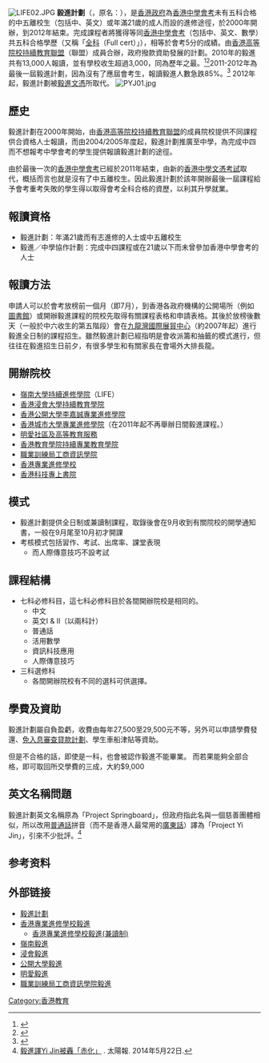{{otheruse|毅進}}
[[File:LIFE02.JPG|thumb]]
'''毅進計劃'''（{{lang-en|Project Yi Jin}}，原名：{{lang|en|Project Springboard}}），是[[香港政府|香港政府]]為[[香港中學會考|香港中學會考]]未有五科合格的中五離校生（包括中、英文）或年滿21歲的成人而設的進修途徑，於2000年開辦，到2012年結束。完成課程者將獲得等同[[香港中學會考|香港中學會考]]（包括中、英文、數學）共五科合格學歷（又稱「[[全科|全科]]（Full cert）」），相等於會考5分的成績。由[[自資高等教育聯盟|香港高等院校持續教育聯盟]]（聯盟）成員合辦，政府撥款資助發展的計劃。2010年的毅進共有13,000人報讀，並有學校收生超過3,000，同為歷年之最。<ref>{{cite news|url=http://www.takungpao.com/hm/top/2010-08-08/356748.html|title=逾二萬末代考生 恐失學 攬水泡 爭毅進|publisher=[[大公報|大公報]]|date=2010年8月8日|5=}}{{dead link|date=2018年3月 |bot=InternetArchiveBot |fix-attempted=yes }}</ref><ref>{{cite news|url=http://source.takungpao.com/news/10/08/11/GW-1294702.htm|title=逾3千人報嶺大毅進課程|publisher=[[大公報|大公報]]|date=2010年8月11日|5=}}{{dead link|date=2018年1月 |bot=InternetArchiveBot |fix-attempted=yes }}</ref>2011-2012年為最後一屆毅進計劃，因為沒有了應屆會考生，報讀毅進人數急跌85%。<ref>{{cite news|url=http://www.takungpao.com/hm/top/2011-08-07/905284.html|title=最後一屆毅進計劃收生暴跌85%|publisher=[[大公報|大公報]]|date=2011年8月7日|5=}}{{dead link|date=2018年3月 |bot=InternetArchiveBot |fix-attempted=yes }}</ref>
2012年起，毅進計劃被[[毅進文憑|毅進文憑]]所取代。
[[File:PYJ01.jpg|thumb]]

==歷史==
毅進計劃在2000年開始，由[[香港高等院校持續教育聯盟|香港高等院校持續教育聯盟]]的成員院校提供不同課程供合資格人士報讀，而由2004/2005年度起，毅進計劃推廣至中學，為完成中四而不想報考中學會考的學生提供報讀毅進計劃的途徑。

由於最後一次的[[香港中學會考|香港中學會考]]已經於2011年結束，由新的[[香港中學文憑考試|香港中學文憑考試]]取代，概括而言也就是沒有了中五離校生。因此毅進計劃於該年開辦最後一屆課程給予會考重考失敗的學生得以取得會考全科合格的資歷，以利其升學就業。

==報讀資格==
*毅進計劃：年滿21歲而有志進修的人士或中五離校生
*毅進／中學協作計劃：完成中四課程或在21歲以下而未曾參加香港中學會考的人士

==報讀方法==
申請人可以於會考放榜前一個月（即7月），到香港各政府機構的公開場所（例如[[圖書館|圖書館]]）或開辦毅進課程的院校先取得有關課程表格和申請表格。其後於放榜後數天（一般於中六收生的第五階段）會在[[九龍灣國際展貿中心|九龍灣國際展貿中心]]（約2007年起）進行毅進全日制的課程招生。雖然毅進計劃已經指明是會收派籌和抽籤的模式進行，但往往在毅進招生日前夕，有很多學生和有關家長在會場外大排長龍。

==開辦院校==
*[[嶺南大學持續進修學院|嶺南大學持續進修學院]]（LIFE）
*[[香港浸會大學持續教育學院|香港浸會大學持續教育學院]]
*[[香港公開大學李嘉誠專業進修學院|香港公開大學李嘉誠專業進修學院]]
*[[香港城市大學專業進修學院|香港城市大學專業進修學院]]（在2011年起不再舉辦日間毅進課程。）
*[[明愛社區及高等教育服務|明愛社區及高等教育服務]]
*[[香港教育學院持續專業教育學院|香港教育學院持續專業教育學院]]
*[[職業訓練局工商資訊學院|職業訓練局工商資訊學院]]
*[[香港專業進修學校|香港專業進修學校]]
*[[香港科技專上書院|香港科技專上書院]]

==模式==
*毅進計劃提供全日制或兼讀制課程，取錄後會在9月收到有關院校的開學通知書，一般在9月尾至10月初才開課
*考核模式包括習作、考試、出席率、課堂表現
**而人際傳意技巧不設考試

==課程結構==
*七科必修科目，這七科必修科目於各間開辦院校是相同的。
**中文
**英文I & II（以兩科計）
**普通話
**活用數學
**資訊科技應用
**人際傳意技巧
*三科選修科
**各間開辦院校有不同的選科可供選擇。

==學費及資助==
毅進計劃屬自負盈虧，收費由每年27,500至29,500元不等，另外可以申請學費發還、[[免入息審查貸款計劃|免入息審查貸款計劃]]、學生車船津貼等資助。

但是不合格的話，即使是一科，也會被認作毅進不能畢業。
而若果能夠全部合格，即可取回所交學費的三成，大約$9,000

== 英文名稱問題 ==
毅進計劃英文名稱原為「Project Springboard」，但政府指此名與一個慈善團體相似，所以改用[[普通話|普通話]]拼音（而不是香港人最常用的[[廣東話|廣東話]]）譯為「Project Yi Jin」，引來不少批評。<ref>[http://the-sun.on.cc/cnt/news/20140522/00407_080.html 毅進譯Yi Jin被轟「赤化」] {{Wayback|url=http://the-sun.on.cc/cnt/news/20140522/00407_080.html |date=20170625161139 }}. 太陽報. 2014年5月22日.</ref>

== 参考资料 ==
{{reflist}}

== 外部链接 ==
*[https://web.archive.org/web/20120102075250/http://www.edb.org.hk/yijin/index.html 毅進計劃]
*[http://www.hkct.edu.hk/ 香港專業進修學校毅進] {{Wayback|url=http://www.hkct.edu.hk/ |date=20190412125453 }}
**[http://aec.hkct.edu.hk/htmlpage.php?id=42 香港專業進修學校毅進(兼讀制)] {{Wayback|url=http://aec.hkct.edu.hk/htmlpage.php?id=42 |date=20200226054050 }}
*[http://ln.edu.hk/yijin 嶺南毅進] {{Wayback|url=http://ln.edu.hk/yijin |date=20120617171133 }}
*[http://www.sce.hkbu.edu.hk/future-student/full-time/project-yijin 浸會毅進]{{dead link|date=2018年3月 |bot=InternetArchiveBot |fix-attempted=yes }}
*[http://www.ouhk.edu.hk/WCM/FUELAP_TEMPLATENAME=tcSingPage&ITEMID=CCLIPACECONTENT_56761167&lang=chi 公開大學毅進]{{dead link|date=2018年3月 |bot=InternetArchiveBot |fix-attempted=yes }}
*[https://web.archive.org/web/20110803112821/http://www.cches.edu.hk/pyj/ 明愛毅進]
*[http://www.vtc.edu.hk/sbi/yijin 職業訓練局工商資訊學院毅進] {{Wayback|url=http://www.vtc.edu.hk/sbi/yijin |date=20200728193040 }}

[[Category:香港教育|Category:香港教育]]